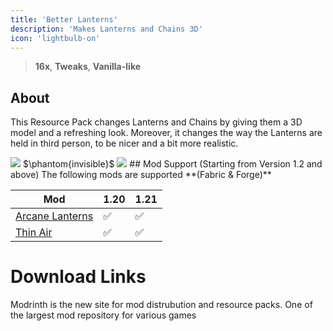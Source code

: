 ---
title: 'Better Lanterns'
description: 'Makes Lanterns and Chains 3D'
icon: 'lightbulb-on'
---

> <Icon icon="display" iconType="regular" /> **16x**, <Icon icon="pen-to-square" iconType="solid" /> **Tweaks**, <Icon icon="ice-cream" iconType="regular" /> **Vanilla-like**

## About
This Resource Pack changes Lanterns and Chains by giving them a 3D model and a refreshing look. Moreover, it changes the way the Lanterns are held in third person, to be nicer and a bit more realistic.
<Frame>
<img NoZoom src="https://cdn.modrinth.com/data/PGGrfcvL/images/23b2f53e3c5ad65d2f623fb6bc5aa5a3d4ff8f6c.png"/>
</Frame>
$\phantom{invisible}$
<Frame>
<img NoZoom src="https://cdn.modrinth.com/data/PGGrfcvL/images/ce02d0246bb34e5ccdd95db1f48662bfe088b5a8.png"/>
</Frame>
## Mod Support (Starting from Version 1.2 and above)
The following mods are supported **(Fabric & Forge)**

| Mod                                                                             | 1.20 | 1.21 |
| --------------------------------------------------------------------------------|------| -----|
| [Arcane Lanterns](https://www.curseforge.com/minecraft/mc-mods/arcane-lanterns) |  ✅    |  ✅    |
| [Thin Air ](https://www.curseforge.com/minecraft/mc-mods/new-thin-air)    | ✅ | ✅ |

# Download Links

<CardGroup cols={2}>
  <Card 
    title="Modrinth Download Link"
    icon= "download"
    href="https://modrinth.com/resourcepack/better-lanterns"
  >
    Modrinth is the new site for mod distrubution and resource packs.
  </Card>
  <Card
    title="Curseforge Download Link"
    icon="download"
    href="https://www.curseforge.com/members/nico4play/projects"
  >
    One of the largest mod repository for various games
  </Card>
</CardGroup>